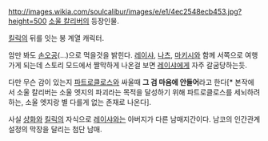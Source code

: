 http://images.wikia.com/soulcalibur/images/e/e1/4ec2548ecb453.jpg?height=500
[[소울 칼리버]]의 등장인물.

[[킬릭]]의 뒤를 잇는 봉 계열 캐릭터. 

암만 봐도 [[손오공]](...)으로 먹을것을 밝힌다. [[레이샤]], [[나츠]], [[마키시]]와 함께 서쪽으로 여행가게 되는데 스토리 모드에서 짤막하게 나온걸 보면 [[레이샤]]에게 자주 갈굼당하는듯.  

다만 무슨 감이 있는지 [[파트로클로스]]와 싸울때 '''그 검 마음에 안들어'''라고 한다[* 본작에서 소울 칼리버는 소울 엣지의 파괴라는 목적을 달성하기 위해 파트로클로스를 세뇌하려 하는, 소울 엣지랑 별 다를게 없는 존재로 나온다].

사실 [[샹화]]와 [[킬릭]]의 자식으로 [[레이샤]]와는 아버지가 다른 남매지간이다. 남코의 인간관계 설정의 막장을 달리는 첨단 남매.
